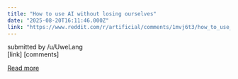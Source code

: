 ```yaml
---
title: "How to use AI without losing ourselves"
date: "2025-08-20T16:11:46.000Z"
link: "https://www.reddit.com/r/artificial/comments/1mvj6t3/how_to_use_ai_without_losing_ourselves/"
---
```


submitted by    /u/UweLang  
 [link]   [comments]

[Read more](https://www.reddit.com/r/artificial/comments/1mvj6t3/how_to_use_ai_without_losing_ourselves/)
